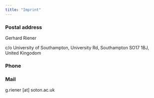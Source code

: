 ```yaml
---
title: "Imprint"
---
```


### Postal address
Gerhard Riener
 
 c/o University of Southampton, University Rd, Southampton SO17 1BJ,
 United Kingodom
 
### Phone

### Mail
 g.riener [at] soton.ac.uk
